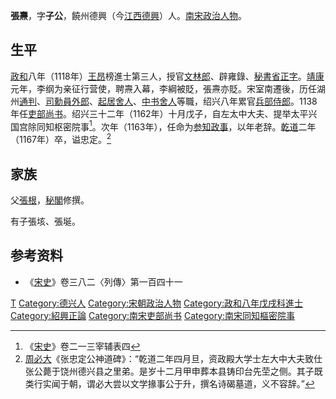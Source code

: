 {{Otheruses|other=名为張燾的其他人物|張燾}}

'''張燾'''{{BD|1092年||1167年|catIdx=Z張}}，字'''子公'''，饒州德興（今[[江西|江西]][[德興|德興]]）人。[[南宋|南宋]][[政治人物|政治人物]]。

== 生平 ==
[[政和|政和]]八年（1118年）[[王昂|王昂]]榜進士第三人，授官[[文林郎|文林郎]]、辟雍錄、[[秘書省|秘書省]][[正字|正字]]。[[靖康|靖康]]元年，李纲为亲征行营使，聘燾入幕，李綱被貶，張燾亦貶。宋室南遷後，历任湖州[[通判|通判]]、[[司勳員外郎|司勳員外郎]]、[[起居舍人|起居舍人]]、[[中书舍人|中书舍人]]等職，绍兴八年累官[[兵部侍郎|兵部侍郎]]。1138年任[[吏部尚书|吏部尚书]]。绍兴三十二年（1162年）十月戊子，自左太中大夫、提举太平兴国宫除同知枢密院事<ref>《[[宋史|宋史]]》卷二一三宰辅表四</ref>。次年（1163年），任命为[[参知政事|参知政事]]，以年老辞。[[乾道_(南宋)|乾道]]二年（1167年）卒，谥忠定。<ref>[[周必大|周必大]]《张忠定公神道碑》：“乾道二年四月旦，资政殿大学士左大中大夫致仕张公薨于饶州德兴县之里弟。是岁十二月甲申葬本县铸印台先茔之侧。其子既类行实闻于朝，谓必大尝以文学掾事公于升，撰名诗碣墓道，义不容辞。”</ref>

== 家族 ==
父[[張根|張根]]，[[秘閣|秘閣]]修撰。

有子張垓、張埏。

== 参考资料 ==
{{reflist}}
* 《[[宋史|宋史]]》卷三八二〈列傳〉第一百四十一

{{Authority control}}

{{DEFAULTSORT:Zhang张}}
[[Category:張姓|T]]
[[Category:德兴人|Category:德兴人]]
[[Category:宋朝政治人物|Category:宋朝政治人物]]
[[Category:政和八年戊戌科進士|Category:政和八年戊戌科進士]]
[[Category:紹興正論|Category:紹興正論]]
[[Category:南宋吏部尚书|Category:南宋吏部尚书]]
[[Category:南宋同知樞密院事|Category:南宋同知樞密院事]]